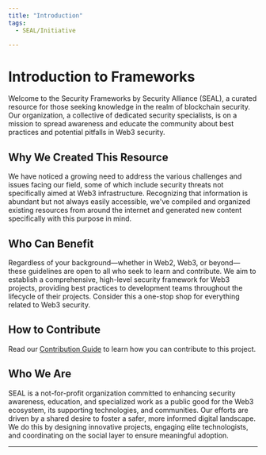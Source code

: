 ```yaml
---
title: "Introduction"
tags:
  - SEAL/Initiative

---
```



<TagProvider>
<TagFilter />

# Introduction to Frameworks

<TagList tags={frontmatter.tags} />

Welcome to the Security Frameworks by Security Alliance (SEAL), a curated resource for those seeking knowledge in the realm of blockchain security. Our organization, a collective of dedicated security specialists, is on a mission to spread awareness and educate the community about best practices and potential pitfalls in Web3 security.

## Why We Created This Resource

We have noticed a growing need to address the various challenges and issues facing our field, some of which include security threats not specifically aimed at Web3 infrastructure. Recognizing that information is abundant but not always easily accessible, we've compiled and organized existing resources from around the internet and generated new content specifically with this purpose in mind.

## Who Can Benefit

Regardless of your background—whether in Web2, Web3, or beyond—these guidelines are open to all who seek to learn and contribute. We aim to establish a comprehensive, high-level security framework for Web3 projects, providing best practices to development teams throughout the lifecycle of their projects. Consider this a one-stop shop for everything related to Web3 security.

## How to Contribute

Read our [Contribution Guide](/contribute/contributing) to learn how you can contribute to this project.

## Who We Are

SEAL is a not-for-profit organization committed to enhancing security awareness, education, and specialized work as a public good for the Web3 ecosystem, its supporting technologies, and communities. Our efforts are driven by a shared desire to foster a safer, more informed digital landscape. We do this by designing innovative projects, engaging elite technologists, and coordinating on the social layer to ensure meaningful adoption.

---

<ThemeToggle />
</TagProvider>
<ContributeFooter />